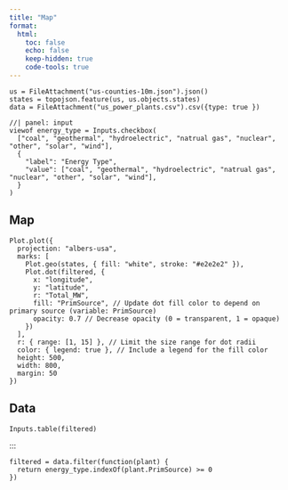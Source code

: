 ```yaml
---
title: "Map"
format:
  html:
    toc: false
    echo: false
    keep-hidden: true
    code-tools: true
---
```


```ojs
us = FileAttachment("us-counties-10m.json").json()
states = topojson.feature(us, us.objects.states)
data = FileAttachment("us_power_plants.csv").csv({type: true })
```

```ojs
//| panel: input
viewof energy_type = Inputs.checkbox(
  ["coal", "geothermal", "hydroelectric", "natrual gas", "nuclear", "other", "solar", "wind"],
  {
    "label": "Energy Type",
    "value": ["coal", "geothermal", "hydroelectric", "natrual gas", "nuclear", "other", "solar", "wind"],
  }
)
```

## Map


```ojs
Plot.plot({
  projection: "albers-usa",
  marks: [
    Plot.geo(states, { fill: "white", stroke: "#e2e2e2" }),
    Plot.dot(filtered, {
      x: "longitude",
      y: "latitude",
      r: "Total_MW",
      fill: "PrimSource", // Update dot fill color to depend on primary source (variable: PrimSource)
      opacity: 0.7 // Decrease opacity (0 = transparent, 1 = opaque)
    })
  ],
  r: { range: [1, 15] }, // Limit the size range for dot radii
  color: { legend: true }, // Include a legend for the fill color
  height: 500,
  width: 800,
  margin: 50
})
```

## Data

```ojs
Inputs.table(filtered)
```

:::

```ojs
filtered = data.filter(function(plant) {
  return energy_type.indexOf(plant.PrimSource) >= 0
})
```

